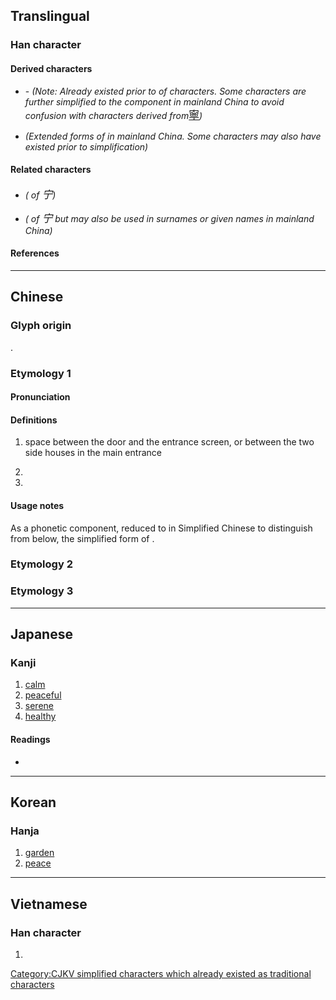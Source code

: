 {{also|寧|甯}}
{{character info}}
==Translingual==

===Han character===
{{Han char|rn=40|rad=宀|as=02|sn=5|four=30201|canj=JMN|ids=⿱宀丁}}

====Derived characters====
* {{l|mul|[[佇]]([[伫]]), [[𢁼]], [[𤆼]], [[眝]]([[𪾣]]), [[竚]]([[𥩟]]), [[𬑱]], [[𮀓]], [[𮁫]], [[紵]]([[纻]]), [[羜]]([[𬙯]]), [[詝]]([[𬣞]]), [[貯]]([[贮]]), [[𨀉]], [[𤲑]], [[𩶂]], [[苧]]([[苎]]), [[䇡]], [[𫹿]], [[㿾]]}} - ''(Note: Already existed prior to {{w|Simplified Chinese|simplification}} of characters. Some characters are further simplified to the component {{l|mul|㝉}} in mainland China to avoid confusion with characters derived from ''<big>[[寧#Derived characters|寧]]</big>'')''
* {{l|mul|[[𪥰]], [[𬲲]], [[㤖]], [[𬍜]], [[𬬾]], [[聍]], [[𫛢]], [[𮫂]]}} ''(Extended {{w|Simplified Chinese|simplified}} forms of {{l|mul|[[嬣]], [[䭢]], [[懧]], [[𤪥]], [[鑏]], [[聹]], [[鸋]], [[鬡]]}} in mainland China. Some characters may also have existed prior to simplification)''

====Related characters====
* {{l|mul|[[寧]]}} ''({{w|Traditional Chinese|Traditional form}} of <big>宁</big>)''
* {{l|mul|[[甯]]}} ''({{w|Traditional Chinese|Traditional form}} of <big>宁</big> but may also be used in surnames or given names in mainland China)''

====References====
{{Han ref|kx=0281.120|dkj=07055|dj=0551.120|hdz=20910.010|uh=5B81}}

[[Category:CJKV simplified characters which already existed as traditional characters]]

----

==Chinese==
{{zh-forms}}

===Glyph origin===
{{Han etym}}
{{liushu|p}}.

===Etymology 1===

====Pronunciation====
{{zh-pron
|m=zhù
|c=cyu5
|mc=y
|oc=y
|ma=
|cat=n
}}

====Definitions====
{{zh-hanzi}}

# {{lb|zh|historical}} space between the door and the entrance screen, or between the two side houses in the main entrance
# {{zh-original|貯*|to [[store]]; to [[accumulate]]; to [[gather]]}}
# {{zh-original|佇*|to [[stand]] for a [[long]] time}}

====Usage notes====
As a phonetic component, reduced to {{zh-l|㝉*}} in Simplified Chinese to distinguish from {{zh-l|宁*}} below, the simplified form of {{zh-l|寧*}}.

===Etymology 2===
{{zh-see|寧}}

===Etymology 3===
{{zh-see|甯}}

----

==Japanese==

===Kanji===
{{ja-kanji|grade=|rs=宀02}}

# [[calm]]
# [[peaceful]]
# [[serene]]
# [[healthy]]

====Readings====
* {{ja-readings|on=[[ちょ]] (cho)|kun=[[たくわえる]] (takuwaeru), [[たたずむ]] (tatazumu)}}

----

==Korean==

===Hanja===
{{ko-hanja|hangeul=[[저]]|rv=jeo|mr=chŏ}}

# [[garden]]
# [[peace]]

----

==Vietnamese==

===Han character===
{{vi-readings|reading=trữ|rs=宀02}}

# {{rfdef|vi|sort=宀02}}